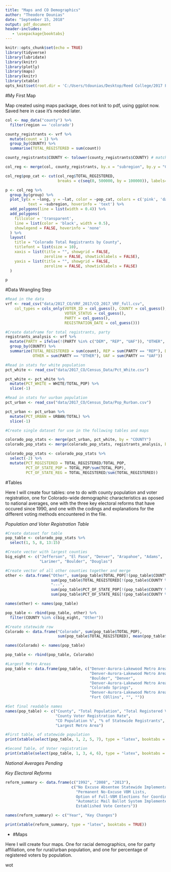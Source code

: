 ```yaml
---
title: "Maps and CO Demographics"
author: "Theodore Dounias"
date: "September 15, 2018"
output: pdf_document
header-includes:
   - \usepackage{booktabs}
---
```


```r
knitr::opts_chunk$set(echo = TRUE)
library(tidyverse)
library(lubridate)
library(knitr)
library(plotly)
library(maps)
library(knitr)
library(xtable)
opts_knit$set(root.dir = 'C:/Users/tdounias/Desktop/Reed College/2017 Fall/MATH 243/Repos/Reed_Senior_Thesis/Data_and_results/')
```

#My First Map
   
Map created using maps package, does not knit to pdf, using ggplot now. Saved here in case it's needed later.
```r
col <- map_data("county") %>%
  filter(region == 'colorado')

county_registrants <- vrf %>%
  mutate(count = 1) %>%
  group_by(COUNTY) %>%
  summarise(TOTAL_REGISTERED = sum(count))

county_registrants$COUNTY <- tolower(county_registrants$COUNTY) # matching string

col_reg <- merge(col, county_registrants, by.x = "subregion", by.y = "COUNTY")

col_reg$pop_cat <- cut(col_reg$TOTAL_REGISTERED, 
                       breaks = c(seq(0, 500000, by = 100000)), labels=1:5)

p <- col_reg %>%
  group_by(group) %>%
  plot_ly(x = ~long, y = ~lat, color = ~pop_cat, colors = c('pink', 'dark red'),
          text = ~subregion, hoverinfo = 'text') %>%
  add_polygons(line = list(width = 0.4)) %>%
  add_polygons(
    fillcolor = 'transparent',
    line = list(color = 'black', width = 0.5),
    showlegend = FALSE, hoverinfo = 'none'
  ) %>%
  layout(
    title = "Colorado Total Registrants by County",
    titlefont = list(size = 10),
    xaxis = list(title = "", showgrid = FALSE,
                 zeroline = FALSE, showticklabels = FALSE),
    yaxis = list(title = "", showgrid = FALSE,
                 zeroline = FALSE, showticklabels = FALSE)
  )

p
```
     
#Data Wrangling Step
```r
#Read in the data
vrf <- read_csv("data/2017_CO/VRF_2017/CO_2017_VRF_full.csv", 
    col_types = cols_only(VOTER_ID = col_guess(), COUNTY = col_guess(), 
                          VOTER_STATUS = col_guess(), 
                          PARTY = col_guess(), 
                          REGISTRATION_DATE = col_guess()))

#Create dataframe for total registrants, party
registrants_analysis <- vrf %>%
  mutate(PARTY = ifelse(!(PARTY %in% c("DEM", "REP", "UAF")), "OTHER", PARTY), count = 1) %>%
  group_by(COUNTY) %>%
  summarize(TOTAL_REGISTERED = sum(count), REP = sum(PARTY == "REP"), DEM = sum(PARTY =="DEM"), 
            OTHER = sum(PARTY == "OTHER"), UAF = sum(PARTY == "UAF"))

#Read in stats for white population
pct_white <- read_csv("data/2017_CO/Census_Data/Pct_White.csv")

pct_white <- pct_white %>%
  mutate(PCT_WHITE = WHITE/TOTAL_POP) %>%
  slice(-1)

#Read in stats for uurban population
pct_urban <- read_csv("data/2017_CO/Census_Data/Pop_Rurban.csv")

pct_urban <- pct_urban %>%
  mutate(PCT_URBAN = URBAN/TOTAL) %>%
  slice(-1)

#Create single dataset for use in the following tables and maps

colorado_pop_stats <- merge(pct_urban, pct_white, by = "COUNTY")
colorado_pop_stats <- merge(colorado_pop_stats, registrants_analysis, by = "COUNTY")

colorado_pop_stats <- colorado_pop_stats %>%
  select(-2) %>%
  mutate(PCT_REGISTERED = TOTAL_REGISTERED/TOTAL_POP, 
         PCT_OF_STATE_POP = TOTAL_POP/sum(TOTAL_POP), 
         PCT_OF_STATE_REG = TOTAL_REGISTERED/sum(TOTAL_REGISTERED))
```
    
#Tables
   
Here I will create four tables: one to do with county population and voter registration, one for Colorado-wide demographic characteristics as oposed to national averages, one with the three key electoral reforms that have occured since 1990, and one with the codings and explanations for the different voting methods encountered in the file.    

*Population and Voter Registration Table*
```r
#Create dataset for table
pop_table <- colorado_pop_stats %>%
  select(1, 5, 8, 13:15) 

#Create vector with largest counties
big_eight <- c("Jefferson", "El Paso", "Denver", "Arapahoe", "Adams", 
               "Larimer", "Boulder", "Douglas")

#Create vector of all other counties together and merge
other <- data.frame("Other", sum(pop_table$TOTAL_POP[!(pop_table$COUNTY %in% big_eight)]), 
                    sum(pop_table$TOTAL_REGISTERED[!(pop_table$COUNTY %in% big_eight)]), 
                    "---", 
                    sum(pop_table$PCT_OF_STATE_POP[!(pop_table$COUNTY %in% big_eight)]),
                    sum(pop_table$PCT_OF_STATE_REG[!(pop_table$COUNTY %in% big_eight)]))

names(other) <- names(pop_table)

pop_table <- rbind(pop_table, other) %>%
  filter(COUNTY %in% c(big_eight, "Other"))

#Create statewide row
Colorado <- data.frame("Colorado", sum(pop_table$TOTAL_POP), 
                       sum(pop_table$TOTAL_REGISTERED), mean(pop_table$PCT_REGISTERED), 100, 100)

names(Colorado) <- names(pop_table)

pop_table <- rbind(pop_table, Colorado)

#Largest Metro Areas
pop_table <- data.frame(pop_table, c("Denver-Aurora-Lakewood Metro Area", 
                                     "Denver-Aurora-Lakewood Metro Area", 
                                     "Boulder", "Denver", 
                                     "Denver-Aurora-Lakewood Metro Area", 
                                     "Colorado Springs", 
                                     "Denver-Aurora-Lakewood Metro Area", 
                                     "Fort COllins", "", ""))

#Set final readable names
names(pop_table) <- c("County", "Total Population", "Total Registered Voters", 
                      "County Voter Registration Rate", 
                      "CO Population %", "% of Statewide Registrants", 
                      "Largest Metro Area")

#First table, of statewide population
print(xtable(select(pop_table, 1, 2, 5, 7), type = "latex", booktabs = TRUE))

#Second Table, of Voter registration
print(xtable(select(pop_table, 1, 3, 4, 6), type = "latex", booktabs = TRUE))
```
        
*National Averages*
_Pending_
       
*Key Electoral Reforms*
```r
reform_summary <- data.frame(c("1992", "2008", "2013"), 
                             c("No Excuse Absentee Statewide Implementation", 
                               "Permanent No-Excuse VBM Lists,
                               Option of Full-VBM Elections for Coordinated County Elections", 
                               "Automatic Mail Ballot System Implemented Statewide, 
                               Established Vote Centers"))

names(reform_summary) <- c("Year", "Key Changes")

print(xtable(reform_summary, type = "latex", booktabs = TRUE))
```
   
*
#Maps
   
Here I will create four maps. One for racial demographics, one for party affiliation, one for rural/urban population, and one for percentage of registered voters by population.   

wot

